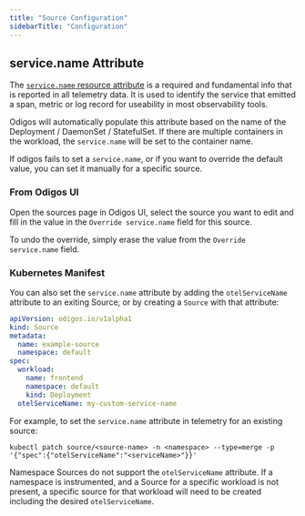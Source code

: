 ```yaml
---
title: "Source Configuration"
sidebarTitle: "Configuration"
---
```


## service.name Attribute

The [`service.name` resource attribute](https://opentelemetry.io/docs/specs/semconv/resource/#service) is a required and fundamental info that is reported in all telemetry data.
It is used to identify the service that emitted a span, metric or log record for useability in most observability tools.

Odigos will automatically populate this attribute based on the name of the Deployment / DaemonSet / StatefulSet. If there are multiple containers in the workload, the `service.name` will be set to the container name.

If odigos fails to set a `service.name`, or if you want to override the default value, you can set it manually for a specific source.

### From Odigos UI

Open the sources page in Odigos UI, select the source you want to edit and fill in the value in the `Override service.name` field for this source.

To undo the override, simply erase the value from the `Override service.name` field.

### Kubernetes Manifest

You can also set the `service.name` attribute by adding the `otelServiceName` attribute to an exiting Source,
or by creating a `Source` with that attribute:

```yaml
apiVersion: odigos.io/v1alpha1
kind: Source
metadata:
  name: example-source
  namespace: default
spec:
  workload:
    name: frontend
    namespace: default
    kind: Deployment
  otelServiceName: my-custom-service-name
```

For example, to set the `service.name` attribute in telemetry for an existing source:

```shell
kubectl patch source/<source-name> -n <namespace> --type=merge -p '{"spec":{"otelServiceName":"<serviceName>"}}'
```

Namespace Sources do not support the `otelServiceName` attribute. If a namespace is instrumented, and a Source for a specific workload is not present, a specific source for that workload will need to be created including the desired `otelServiceName`.


